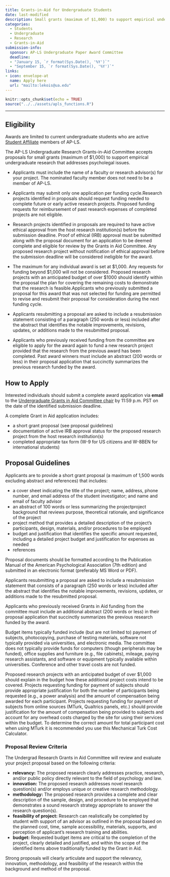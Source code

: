 ```yaml
---
title: Grants-in-Aid for Undergraduate Students 
date: last-modified
description: Small grants (maximum of $1,000) to support empirical undergraduate research that addresses psycholegal issues.
categories: 
  - Students
  - Undergraduate
  - Research
  - Grants-in-Aid
submission-info:
  sponsor: AP-LS Undergraduate Paper Award Committee
  deadline: 
  - "January 15, `r format(Sys.Date(), '%Y')`" 
  - "September 15, `r format(Sys.Date(), '%Y')`"
links:
- icon: envelope-at
  name: Apply here
  url: "mailto:lekois@ua.edu"
---
```


```r
knitr::opts_chunk$set(echo = TRUE)
source("../../assets/apls_functions.R")
```

<hr>

::: panel-tabset
## Eligibility


::: callout-note
Awards are limited to current undergraduate students who are active [Student Affiliate](../../membership/index.qmd) members of AP-LS.
:::

The AP-LS Undergraduate Research Grants-in-Aid Committee accepts proposals for small grants (maximum of \$1,000) to support empirical undergraduate research that addresses psycholegal issues.

-   Applicants must include the name of a faculty or research advisor(s) for your project. The nominated faculty member does not need to be a member of AP-LS.

-   Applicants may submit only one application per funding cycle.Research projects identified in proposals should request funding needed to complete future or early active research projects. Proposed funding requests for reimbursement of past research expenses of completed projects are not eligible.

-   Research projects identified in proposals are required to have active ethical approval from the host research institution(s) before the submission deadline. Proof of ethical (IRB) approval must be submitted along with the proposal document for an application to be deemed complete and eligible for review by the Grants in Aid Committee. Any proposed research project without notification of ethical approval before the submission deadline will be considered ineligible for the award.\

-   The maximum for any individual award is set at \$1,000. Any requests for funding beyond \$1,000 will not be considered. Proposed research projects with an anticipated budget of over \$1000 should identify within the proposal the plan for covering the remaining costs to demonstrate that the research is feasible.Applicants who previously submitted a proposal for this award that was not selected for funding are permitted to revise and resubmit their proposal for consideration during the next funding cycle.

-   Applicants resubmitting a proposal are asked to include a resubmission statement consisting of a paragraph (250 words or less) included after the abstract that identifies the notable improvements, revisions, updates, or additions made to the resubmitted proposal.

-   Applicants who previously received funding from the committee are eligible to apply for the award again to fund a new research project provided that the research from the previous award has been completed. Past award winners must include an abstract (200 words or less) in their proposal application that succinctly summarizes the previous research funded by the award.

## How to Apply

Interested individuals should submit a complete award application via **email** to the [Undergraduate Grants in Aid Committee chair](../../about/committees.qmd) by 11:59 p.m. PST on the date of the identified submission deadline.

A complete Grant in Aid application includes:

-   a short grant proposal (see proposal guidelines)
-   documentation of active IRB approval status for the proposed research project from the host research institution(s)
-   completed appropriate tax form (W-9 for US citizens and W-8BEN for international students)

## Proposal Guidelines

Applicants are to provide a short grant proposal (a maximum of 1,500 words excluding abstract and references) that includes:

-   a cover sheet indicating the title of the project; name, address, phone number, and email address of the student investigator; and name and email of faculty advisor
-   an abstract of 100 words or less summarizing the projectproject background that reviews purpose, theoretical rationale, and significance of the project
-   project method that provides a detailed description of the project's participants, design, materials, and/or procedures to be employed
-   budget and justification that identifies the specific amount requested, including a detailed project budget and justification for expenses as needed
-   references

Proposal documents should be formatted according to the Publication Manual of the American Psychological Association (7th edition) and submitted in an electronic format (preferably MS Word or PDF).

Applicants resubmitting a proposal are asked to include a resubmission statement that consists of a paragraph (250 words or less) included after the abstract that identifies the notable improvements, revisions, updates, or additions made to the resubmitted proposal.

Applicants who previously received Grants in Aid funding from the committee must include an additional abstract (200 words or less) in their proposal application that succinctly summarizes the previous research funded by the award.

Budget items typically funded include (but are not limited to) payment of subjects, photocopying, purchase of testing materials, software not typically provided via universities, and electronic media. The committee does not typically provide funds for computers (though peripherals may be funded), office supplies and furniture (e.g., file cabinets), mileage, paying research assistants, and software or equipment typically available within universities. Conference and other travel costs are not funded.

Proposed research projects with an anticipated budget of over \$1,000 should explain in the budget how these additional project costs intend to be covered. Projects requesting funding for payment of subjects should provide appropriate justification for both the number of participants being requested (e.g., a power analysis) and the amount of compensation being awarded for each participant. Projects requesting funding for payment of subjects from online sources (MTurk, Qualtrics panels, etc.) should provide justification for the amount of compensation being provided to subjects and account for any overhead costs charged by the site for using their services within the budget. To determine the correct amount for total participant cost when using MTurk it is recommended you use this Mechanical Turk Cost Calculator.

### Proposal Review Criteria

The Undergrad Research Grants in Aid Committee will review and evaluate your project proposal based on the following criteria:

-   **relevancy:** The proposed research clearly addresses practice, research, and/or public policy directly relevant to the field of psychology and law.
-   **innovation:** The proposed research addresses novel research question(s) and/or employs unique or creative research methodology.
-   **methodology:** The proposed research provides a complete and clear description of the sample, design, and procedure to be employed that demonstrates a sound research strategy appropriate to answer the research question(s).
-   **feasibility of project:** Research can realistically be completed by student with support of an advisor as outlined in the proposal based on the planned cost, time, sample accessibility, materials, supports, and perception of applicant's research training and abilities.
-   **budget:** Requested budget items are critical to the completion of the project, clearly detailed and justified, and within the scope of the identified items above traditionally funded by the Grant in Aid.

Strong proposals will clearly articulate and support the relevancy, innovation, methodology, and feasibility of the research within the background and method of the proposal.
:::
